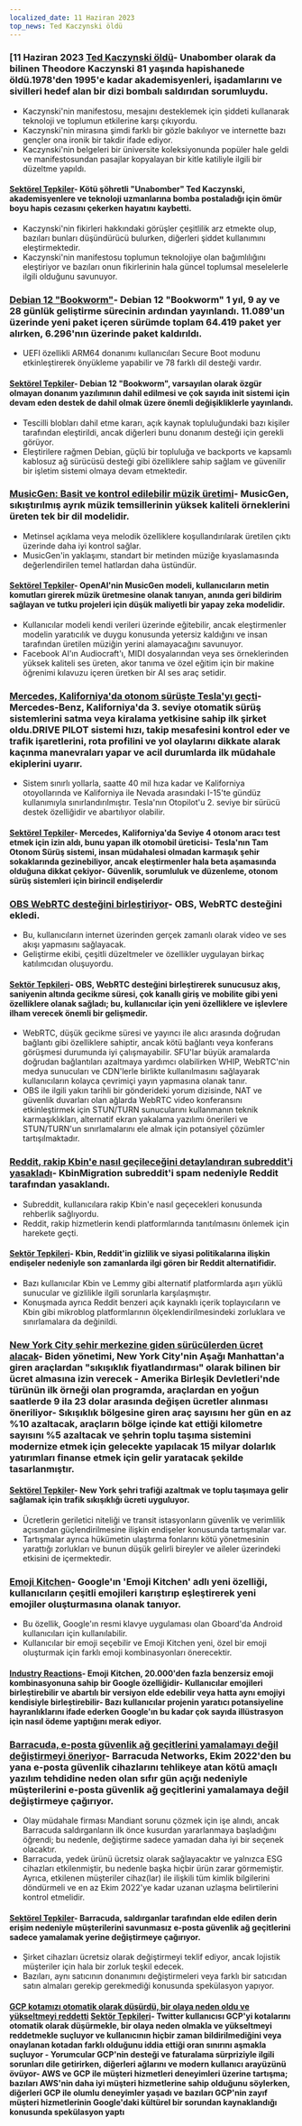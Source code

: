 ```yaml
---
localized_date: 11 Haziran 2023
top_news: Ted Kaczynski öldü
---
```




<CallToAction />

<Steps>

### [11 Haziran 2023 [Ted Kaczynski öldü](https://www.nytimes.com/2023/06/10/us/ted-kaczynski-dead.html)- Unabomber olarak da bilinen Theodore Kaczynski 81 yaşında hapishanede öldü.1978'den 1995'e kadar akademisyenleri, işadamlarını ve sivilleri hedef alan bir dizi bombalı saldırıdan sorumluydu.

- Kaczynski'nin manifestosu, mesajını desteklemek için şiddeti kullanarak teknoloji ve toplumun etkilerine karşı çıkıyordu.
- Kaczynski'nin mirasına şimdi farklı bir gözle bakılıyor ve internette bazı gençler ona ironik bir takdir ifade ediyor.
- Kaczynski'nin belgeleri bir üniversite koleksiyonunda popüler hale geldi ve manifestosundan pasajlar kopyalayan bir kitle katiliyle ilgili bir düzeltme yapıldı.

#### [Sektörel Tepkiler](http://news.ycombinator.com/item?id=36272409)- Kötü şöhretli "Unabomber" Ted Kaczynski, akademisyenlere ve teknoloji uzmanlarına bomba postaladığı için ömür boyu hapis cezasını çekerken hayatını kaybetti.

- Kaczynski'nin fikirleri hakkındaki görüşler çeşitlilik arz etmekte olup, bazıları bunları düşündürücü bulurken, diğerleri şiddet kullanımını eleştirmektedir.
- Kaczynski'nin manifestosu toplumun teknolojiye olan bağımlılığını eleştiriyor ve bazıları onun fikirlerinin hala güncel toplumsal meselelerle ilgili olduğunu savunuyor.

### [Debian 12 "Bookworm"](https://www.debian.org/News/2023/20230610)- Debian 12 "Bookworm" 1 yıl, 9 ay ve 28 günlük geliştirme sürecinin ardından yayınlandı. 11.089'un üzerinde yeni paket içeren sürümde toplam 64.419 paket yer alırken, 6.296'nın üzerinde paket kaldırıldı.

- UEFI özellikli ARM64 donanımı kullanıcıları Secure Boot modunu etkinleştirerek önyükleme yapabilir ve 78 farklı dil desteği vardır.

#### [Sektörel Tepkiler](http://news.ycombinator.com/item?id=36269934)- Debian 12 "Bookworm", varsayılan olarak özgür olmayan donanım yazılımının dahil edilmesi ve çok sayıda init sistemi için devam eden destek de dahil olmak üzere önemli değişikliklerle yayınlandı.

- Tescilli blobları dahil etme kararı, açık kaynak topluluğundaki bazı kişiler tarafından eleştirildi, ancak diğerleri bunu donanım desteği için gerekli görüyor.
- Eleştirilere rağmen Debian, güçlü bir topluluğa ve backports ve kapsamlı kablosuz ağ sürücüsü desteği gibi özelliklere sahip sağlam ve güvenilir bir işletim sistemi olmaya devam etmektedir.

### [MusicGen: Basit ve kontrol edilebilir müzik üretimi](https://ai.honu.io/papers/musicgen/)- MusicGen, sıkıştırılmış ayrık müzik temsillerinin yüksek kaliteli örneklerini üreten tek bir dil modelidir.

- Metinsel açıklama veya melodik özelliklere koşullandırılarak üretilen çıktı üzerinde daha iyi kontrol sağlar.
- MusicGen'in yaklaşımı, standart bir metinden müziğe kıyaslamasında değerlendirilen temel hatlardan daha üstündür.

#### [Sektörel Tepkiler](http://news.ycombinator.com/item?id=36271926)- OpenAI'nin MusicGen modeli, kullanıcıların metin komutları girerek müzik üretmesine olanak tanıyan, anında geri bildirim sağlayan ve tutku projeleri için düşük maliyetli bir yapay zeka modelidir.

- Kullanıcılar modeli kendi verileri üzerinde eğitebilir, ancak eleştirmenler modelin yaratıcılık ve duygu konusunda yetersiz kaldığını ve insan tarafından üretilen müziğin yerini alamayacağını savunuyor.
- Facebook AI'ın Audiocraft'ı, MIDI dosyalarından veya ses örneklerinden yüksek kaliteli ses üreten, akor tanıma ve özel eğitim için bir makine öğrenimi kılavuzu içeren üretken bir AI ses araç setidir.

### [Mercedes, Kaliforniya'da otonom sürüşte Tesla'yı geçti](https://www.theregister.com/2023/06/09/mercedes_california_tesla/)- Mercedes-Benz, Kaliforniya'da 3. seviye otomatik sürüş sistemlerini satma veya kiralama yetkisine sahip ilk şirket oldu.DRIVE PILOT sistemi hızı, takip mesafesini kontrol eder ve trafik işaretlerini, rota profilini ve yol olaylarını dikkate alarak kaçınma manevraları yapar ve acil durumlarda ilk müdahale ekiplerini uyarır.

- Sistem sınırlı yollarla, saatte 40 mil hıza kadar ve Kaliforniya otoyollarında ve Kaliforniya ile Nevada arasındaki I-15'te gündüz kullanımıyla sınırlandırılmıştır. Tesla'nın Otopilot'u 2. seviye bir sürücü destek özelliğidir ve abartılıyor olabilir.

#### [Sektörel Tepkiler](http://news.ycombinator.com/item?id=36270413)- Mercedes, Kaliforniya'da Seviye 4 otonom aracı test etmek için izin aldı, bunu yapan ilk otomobil üreticisi- Tesla'nın Tam Otonom Sürüş sistemi, insan müdahalesi olmadan karmaşık şehir sokaklarında gezinebiliyor, ancak eleştirmenler hala beta aşamasında olduğuna dikkat çekiyor- Güvenlik, sorumluluk ve düzenleme, otonom sürüş sistemleri için birincil endişelerdir

### [OBS WebRTC desteğini birleştiriyor](https://github.com/obsproject/obs-studio/commit/851a8c216e14617fb523951839f3bdb240e85141)- OBS, WebRTC desteğini ekledi.

- Bu, kullanıcıların internet üzerinden gerçek zamanlı olarak video ve ses akışı yapmasını sağlayacak.
- Geliştirme ekibi, çeşitli düzeltmeler ve özellikler uygulayan birkaç katılımcıdan oluşuyordu.

#### [Sektör Tepkileri](http://news.ycombinator.com/item?id=36273075)- OBS, WebRTC desteğini birleştirerek sunucusuz akış, saniyenin altında gecikme süresi, çok kanallı giriş ve mobilite gibi yeni özelliklere olanak sağladı; bu, kullanıcılar için yeni özelliklere ve işlevlere ilham verecek önemli bir gelişmedir.

- WebRTC, düşük gecikme süresi ve yayıncı ile alıcı arasında doğrudan bağlantı gibi özelliklere sahiptir, ancak kötü bağlantı veya konferans görüşmesi durumunda iyi çalışmayabilir. SFU'lar büyük aramalarda doğrudan bağlantıları azaltmaya yardımcı olabilirken WHIP, WebRTC'nin medya sunucuları ve CDN'lerle birlikte kullanılmasını sağlayarak kullanıcıların kolayca çevrimiçi yayın yapmasına olanak tanır.
- OBS ile ilgili yakın tarihli bir gönderideki yorum dizisinde, NAT ve güvenlik duvarları olan ağlarda WebRTC video konferansını etkinleştirmek için STUN/TURN sunucularını kullanmanın teknik karmaşıklıkları, alternatif ekran yakalama yazılımı önerileri ve STUN/TURN'un sınırlamalarını ele almak için potansiyel çözümler tartışılmaktadır.

### [Reddit, rakip Kbin'e nasıl geçileceğini detaylandıran subreddit'i yasakladı](https://old.reddit.com/r/KbinMigration)- KbinMigration subreddit'i spam nedeniyle Reddit tarafından yasaklandı.

- Subreddit, kullanıcılara rakip Kbin'e nasıl geçecekleri konusunda rehberlik sağlıyordu.
- Reddit, rakip hizmetlerin kendi platformlarında tanıtılmasını önlemek için harekete geçti.

#### [Sektör Tepkileri](http://news.ycombinator.com/item?id=36268458)- Kbin, Reddit'in gizlilik ve siyasi politikalarına ilişkin endişeler nedeniyle son zamanlarda ilgi gören bir Reddit alternatifidir.

- Bazı kullanıcılar Kbin ve Lemmy gibi alternatif platformlarda aşırı yüklü sunucular ve gizlilikle ilgili sorunlarla karşılaşmıştır.
- Konuşmada ayrıca Reddit benzeri açık kaynaklı içerik toplayıcıların ve Kbin gibi mikroblog platformlarının ölçeklendirilmesindeki zorluklara ve sınırlamalara da değinildi.

### [New York City şehir merkezine giden sürücülerden ücret alacak](https://www.cnn.com/2023/06/10/business/congestion-pricing-new-york-city-transportation/index.html)- Biden yönetimi, New York City'nin Aşağı Manhattan'a giren araçlardan "sıkışıklık fiyatlandırması" olarak bilinen bir ücret almasına izin verecek - Amerika Birleşik Devletleri'nde türünün ilk örneği olan programda, araçlardan en yoğun saatlerde 9 ila 23 dolar arasında değişen ücretler alınması öneriliyor- Sıkışıklık bölgesine giren araç sayısını her gün en az %10 azaltacak, araçların bölge içinde kat ettiği kilometre sayısını %5 azaltacak ve şehrin toplu taşıma sistemini modernize etmek için gelecekte yapılacak 15 milyar dolarlık yatırımları finanse etmek için gelir yaratacak şekilde tasarlanmıştır.

#### [Sektörel Tepkiler](http://news.ycombinator.com/item?id=36270597)- New York şehri trafiği azaltmak ve toplu taşımaya gelir sağlamak için trafik sıkışıklığı ücreti uyguluyor.

- Ücretlerin geriletici niteliği ve transit istasyonların güvenlik ve verimlilik açısından güçlendirilmesine ilişkin endişeler konusunda tartışmalar var.
- Tartışmalar ayrıca hükümetin ulaştırma fonlarını kötü yönetmesinin yarattığı zorlukları ve bunun düşük gelirli bireyler ve aileler üzerindeki etkisini de içermektedir.

### [Emoji Kitchen](https://emojikitchen.dev/)- Google'ın 'Emoji Kitchen' adlı yeni özelliği, kullanıcıların çeşitli emojileri karıştırıp eşleştirerek yeni emojiler oluşturmasına olanak tanıyor.

- Bu özellik, Google'ın resmi klavye uygulaması olan Gboard'da Android kullanıcıları için kullanılabilir.
- Kullanıcılar bir emoji seçebilir ve Emoji Kitchen yeni, özel bir emoji oluşturmak için farklı emoji kombinasyonları önerecektir.

#### [Industry Reactions](http://news.ycombinator.com/item?id=36267382)- Emoji Kitchen, 20.000'den fazla benzersiz emoji kombinasyonuna sahip bir Google özelliğidir- Kullanıcılar emojileri birleştirebilir ve abartılı bir versiyon elde edebilir veya hatta aynı emojiyi kendisiyle birleştirebilir- Bazı kullanıcılar projenin yaratıcı potansiyeline hayranlıklarını ifade ederken Google'ın bu kadar çok sayıda illüstrasyon için nasıl ödeme yaptığını merak ediyor.

### [Barracuda, e-posta güvenlik ağ geçitlerini yamalamayı değil değiştirmeyi öneriyor](https://krebsonsecurity.com/2023/06/barracuda-urges-replacing-not-patching-its-email-security-gateways/)- Barracuda Networks, Ekim 2022'den bu yana e-posta güvenlik cihazlarını tehlikeye atan kötü amaçlı yazılım tehdidine neden olan sıfır gün açığı nedeniyle müşterilerini e-posta güvenlik ağ geçitlerini yamalamaya değil değiştirmeye çağırıyor.

- Olay müdahale firması Mandiant sorunu çözmek için işe alındı, ancak Barracuda saldırganların ilk önce kusurdan yararlanmaya başladığını öğrendi; bu nedenle, değiştirme sadece yamadan daha iyi bir seçenek olacaktır.
- Barracuda, yedek ürünü ücretsiz olarak sağlayacaktır ve yalnızca ESG cihazları etkilenmiştir, bu nedenle başka hiçbir ürün zarar görmemiştir. Ayrıca, etkilenen müşteriler cihaz(lar) ile ilişkili tüm kimlik bilgilerini döndürmeli ve en az Ekim 2022'ye kadar uzanan uzlaşma belirtilerini kontrol etmelidir.

#### [Sektörel Tepkiler](http://news.ycombinator.com/item?id=36274525)- Barracuda, saldırganlar tarafından elde edilen derin erişim nedeniyle müşterilerini savunmasız e-posta güvenlik ağ geçitlerini sadece yamalamak yerine değiştirmeye çağırıyor.

- Şirket cihazları ücretsiz olarak değiştirmeyi teklif ediyor, ancak lojistik müşteriler için hala bir zorluk teşkil edecek.
- Bazıları, aynı satıcının donanımını değiştirmeleri veya farklı bir satıcıdan satın almaları gerekip gerekmediği konusunda spekülasyon yapıyor.

#### [GCP kotamızı otomatik olarak düşürdü, bir olaya neden oldu ve yükseltmeyi reddetti](https://twitter.com/JustJake/status/1667478906591666176) [Sektör Tepkileri](http://news.ycombinator.com/item?id=36272747)- Twitter kullanıcısı GCP'yi kotalarını otomatik olarak düşürmekle, bir olaya neden olmakla ve yükseltmeyi reddetmekle suçluyor ve kullanıcının hiçbir zaman bildirilmediğini veya onaylanan kotadan farklı olduğunu iddia ettiği oran sınırını aşmakla suçluyor - Yorumcular GCP'nin desteği ve faturalama sürpriziyle ilgili sorunları dile getirirken, diğerleri ağlarını ve modern kullanıcı arayüzünü övüyor- AWS ve GCP ile müşteri hizmetleri deneyimleri üzerine tartışma; bazıları AWS'nin daha iyi müşteri hizmetlerine sahip olduğunu söylerken, diğerleri GCP ile olumlu deneyimler yaşadı ve bazıları GCP'nin zayıf müşteri hizmetlerinin Google'daki kültürel bir sorundan kaynaklandığı konusunda spekülasyon yaptı

</Steps>
